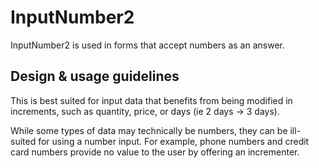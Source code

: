 
<Meta
  title="Components/Forms and Inputs/InputNumber2"
  component={InputNumber2}
/>

# InputNumber2

InputNumber2 is used in forms that accept numbers as an answer.

## Design & usage guidelines

This is best suited for input data that benefits from being modified in
increments, such as quantity, price, or days (ie 2 days -> 3 days).

While some types of data may technically be numbers, they can be ill-suited for
using a number input. For example, phone numbers and credit card numbers provide
no value to the user by offering an incrementer.
